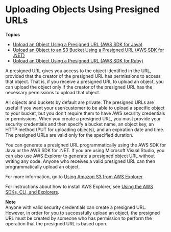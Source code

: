 # Uploading Objects Using Presigned URLs<a name="PresignedUrlUploadObject"></a>

**Topics**
+ [Upload an Object Using a Presigned URL \(AWS SDK for Java\)](PresignedUrlUploadObjectJavaSDK.mdx)
+ [Upload an Object to an S3 Bucket Using a Presigned URL \(AWS SDK for \.NET\)](UploadObjectPreSignedURLDotNetSDK.mdx)
+ [Upload an Object Using a Presigned URL \(AWS SDK for Ruby\)](UploadObjectPreSignedURLRubySDK.mdx)

A presigned URL gives you access to the object identified in the URL, provided that the creator of the presigned URL has permissions to access that object\. That is, if you receive a presigned URL to upload an object, you can upload the object only if the creator of the presigned URL has the necessary permissions to upload that object\. 

All objects and buckets by default are private\. The presigned URLs are useful if you want your user/customer to be able to upload a specific object to your bucket, but you don't require them to have AWS security credentials or permissions\. When you create a presigned URL, you must provide your security credentials and then specify a bucket name, an object key, an HTTP method \(PUT for uploading objects\), and an expiration date and time\. The presigned URLs are valid only for the specified duration\. 

You can generate a presigned URL programmatically using the AWS SDK for Java or the AWS SDK for \.NET\. If you are using Microsoft Visual Studio, you can also use AWS Explorer to generate a presigned object URL without writing any code\. Anyone who receives a valid presigned URL can then programmatically upload an object\.

For more information, go to [Using Amazon S3 from AWS Explorer](https://docs.aws.amazon.com/AWSToolkitVS/latest/UserGuide/using-s3.html)\. 

For instructions about how to install AWS Explorer, see [Using the AWS SDKs, CLI, and Explorers](UsingAWSSDK.mdx)\.

**Note**  
Anyone with valid security credentials can create a presigned URL\. However, in order for you to successfully upload an object, the presigned URL must be created by someone who has permission to perform the operation that the presigned URL is based upon\.